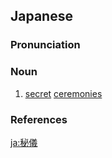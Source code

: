 ==Japanese==
{{ja-kanjitab|ひ|ぎ|yomi=o}}

===Pronunciation===
{{ja-pron|ひぎ|acc=a|acc_ref=NHK|y=o}}

===Noun===
{{ja-noun|ひぎ}}

# [[secret]] [[ceremony|ceremonies]]

===References===
<references/>

[[ja:秘儀]]